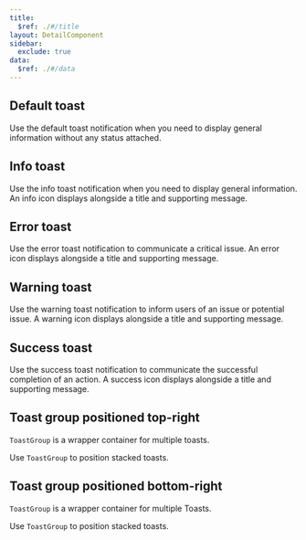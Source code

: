 ```yaml
---
title:
  $ref: ./#/title
layout: DetailComponent
sidebar:
  exclude: true
data:
  $ref: ./#/data
---
```


<LivePreviewControls>
<LivePreview componentName="toast" exampleName="Default" >

## Default toast

Use the default toast notification when you need to display general information without any status attached.

  </LivePreview>

  <LivePreview componentName="toast" exampleName="Info" >

## Info toast

Use the info toast notification when you need to display general information. An info icon displays alongside a title and supporting message.

  </LivePreview>

  <LivePreview componentName="toast" exampleName="Error" >

## Error toast

Use the error toast notification to communicate a critical issue. An error icon displays alongside a title and supporting message.

  </LivePreview>

  <LivePreview componentName="toast" exampleName="Warning" >

## Warning toast

Use the warning toast notification to inform users of an issue or potential issue. A warning icon displays alongside a title and supporting message.

  </LivePreview>

  <LivePreview componentName="toast" exampleName="Success" >

## Success toast

Use the success toast notification to communicate the successful completion of an action. A success icon displays alongside a title and supporting message.

  </LivePreview>

  <LivePreview componentName="toast" exampleName="ToastGroupTop" >

## Toast group positioned top-right

`ToastGroup` is a wrapper container for multiple toasts.

Use `ToastGroup` to position stacked toasts.

  </LivePreview>

  <LivePreview componentName="toast" exampleName="ToastGroupBottom" >

## Toast group positioned bottom-right

`ToastGroup` is a wrapper container for multiple Toasts.

Use `ToastGroup` to position stacked toasts.

  </LivePreview>
</LivePreviewControls>
